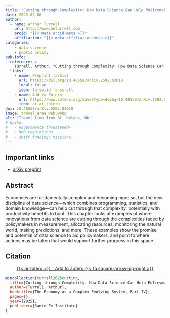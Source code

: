 ```yaml
---
title: "Cutting through Complexity: How Data Science Can Help Policymakers Understand the World"
date: 2025-02-06
author:
  - name: Arthur Turrell
    url: http://www.aeturrell.com
    orcid: "{{< meta orcid-meta >}}"
    affiliation: "{{< meta affiliation-meta >}}"
categories:
    - data science
    - public policy
pub-info:
  reference: >-
    Turrell, Arthur. "Cutting through Complexity: How Data Science Can Help Policymakers Understand the World." In <i>The Economy as a Complex Evolving System, Part IV</i>. Sante Fe Institute, 2025. doi: <a href="https://doi.org/10.48550/arXiv.2502.03010"><code>10.48550/arXiv.2502.03010</code></a>
  links:
    - name: Preprint (arXiv)
      url: https://doi.org/10.48550/arXiv.2502.03010
      local: false
      icon: fa-solid fa-scroll
    - name: Add to Zotero
      url: https://www.zotero.org/save?type=doi&q=10.48550/arXiv.2502.03010
      icon: ai ai-zotero
doi: 10.48550/arXiv.2502.03010
image: travel_area_web.webp
alt: "Travel time from St. Helens, UK"
# haiku:
#   - Governments threatened—
#   - NGO regulations
#   - shift funding; missions.
---
```


## Important links

- [arXiv preprint](https://doi.org/10.48550/arXiv.2502.03010)

## Abstract

Economies are fundamentally complex and becoming more so, but the new discipline of data science—which combines programming, statistics, and domain knowledge—can help cut through that complexity, potentially with productivity benefits to boot. This chapter looks at examples of where innovations from data science are cutting through the complexities faced by policymakers in measurement, allocating resources, monitoring the natural world, making predictions, and more. These examples show the promise and potential of data science to aid policymakers, and point to where actions may be taken that would support further progress in this space.

## Citation

<p class="buttons" style="text-align:center;">
<a class="btn btn-danger" target="_blank" href="https://www.zotero.org/save?type=doi&q=10.48550/arXiv.2502.03010">{{< ai zotero >}}&emsp;Add to Zotero {{< fa square-arrow-up-right >}}</a>
</p>

```bibtex
@incollection{turrell2025cutting,
  title={Cutting through Complexity: How Data Science Can Help Policymakers Understand the World},
  author={Turrell, Arthur},
  booktitle={The Economy as a Complex Evolving System, Part IV},
  pages={},
  year={2025},
  publisher={Sante Fe Institute}
}
```
